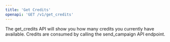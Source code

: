 ```yaml
---
title: 'Get Credits'
openapi: 'GET /v1/get_credits'
---
```

The get_credits API will show you how many credits you currently have available. Credits are consumed by calling the send_campaign API endpoint.